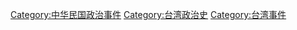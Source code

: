 [[Category:中华民国政治事件|Category:中华民国政治事件]]
[[Category:台湾政治史|Category:台湾政治史]]
[[Category:台湾事件|Category:台湾事件]]
